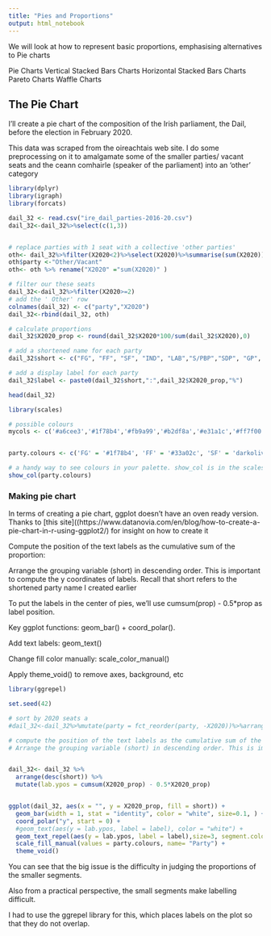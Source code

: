 ---
title: "Pies and Proportions"
output: html_notebook
---

We will look at how to represent basic proportions, emphasising alternatives to Pie charts

Pie Charts
Vertical Stacked Bars Charts
Horizontal Stacked Bars Charts
Pareto Charts
Waffle Charts

## The Pie Chart

I’ll create a pie chart of the composition of the Irish parliament, the Dail, before the election in February 2020.

This data was scraped from the oireachtais web site. I do some preprocessing on it to amalgamate some of the smaller parties/ vacant seats and the ceann comhairle (speaker of the parliament) into an ‘other’ category

```{r}
library(dplyr)
library(igraph)
library(forcats)

dail_32 <- read.csv("ire_dail_parties-2016-20.csv")
dail_32<-dail_32%>%select(c(1,3))


# replace parties with 1 seat with a collective 'other parties'
oth<- dail_32%>%filter(X2020<2)%>%select(X2020)%>%summarise(sum(X2020))
oth$party <-"Other/Vacant"
oth<- oth %>% rename("X2020" ="sum(X2020)" )

# filter our these seats
dail_32<-dail_32%>%filter(X2020>=2)
# add the ' Other' row
colnames(dail_32) <- c("party","X2020")
dail_32<-rbind(dail_32, oth)

# calculate proportions
dail_32$X2020_prop <- round(dail_32$X2020*100/sum(dail_32$X2020),0)

# add a shortened name for each party
dail_32$short <- c("FG", "FF", "SF", "IND", "LAB","S/PBP","SDP", "GP", "OTH" )

# add a display label for each party
dail_32$label <- paste0(dail_32$short,":",dail_32$X2020_prop,"%")

head(dail_32)
```
```{r}
library(scales)

# possible colours
mycols <- c('#a6cee3','#1f78b4','#fb9a99','#b2df8a','#e31a1c','#ff7f00','#fdbf6f','#33a02c','#cab2d6')


party.colours <- c('FG' = '#1f78b4', 'FF' = '#33a02c', 'SF' = 'darkolivegreen', 'LAB' = '#e31a1c',  'GP' = '#b2df8a', 'SDP' ='#cab2d6','#fb9a99', 'IND' = 'darkgrey', 'REN' = '#ff7f00', 'DDI' ='darkgrey','AAA' ='darkgrey', "OTH"='#fb9a99',"S/PBP"= '#fdbf6f')

# a handy way to see colours in your palette. show_col is in the scales package
show_col(party.colours)
```
### Making pie chart

In terms of creating a pie chart, ggplot doesn’t have an oven ready version. Thanks to [this site]((https://www.datanovia.com/en/blog/how-to-create-a-pie-chart-in-r-using-ggplot2/) for insight on how to create it

Compute the position of the text labels as the cumulative sum of the proportion:

Arrange the grouping variable (short) in descending order. This is important to compute the y coordinates of labels. Recall that short refers to the shortened party name I created earlier

To put the labels in the center of pies, we’ll use cumsum(prop) - 0.5*prop as label position.

Key ggplot functions: geom_bar() + coord_polar().

Add text labels: geom_text()

Change fill color manually: scale_color_manual()

Apply theme_void() to remove axes, background, etc


```{r}
library(ggrepel)

set.seed(42)

# sort by 2020 seats a
#dail_32<-dail_32%>%mutate(party = fct_reorder(party, -X2020))%>%arrange(-X2020)

# compute the position of the text labels as the cumulative sum of the proportion:
# Arrange the grouping variable (short) in descending order. This is important to compute the y coordinates of labels.


dail_32<- dail_32 %>%
  arrange(desc(short)) %>%
  mutate(lab.ypos = cumsum(X2020_prop) - 0.5*X2020_prop)


ggplot(dail_32, aes(x = "", y = X2020_prop, fill = short)) +
  geom_bar(width = 1, stat = "identity", color = "white", size=0.1, ) +
  coord_polar("y", start = 0) +
  #geom_text(aes(y = lab.ypos, label = label), color = "white") +
  geom_text_repel(aes(y = lab.ypos, label = label),size=3, segment.color = "darkgrey", segment.size=0.3, nudge_x=0.6) + 
  scale_fill_manual(values = party.colours, name= "Party") +
  theme_void()
```
You can see that the big issue is the difficulty in judging the proportions of the smaller segments.

Also from a practical perspective, the small segments make labelling difficult.

I had to use the ggrepel library for this, which places labels on the plot so that they do not overlap.


